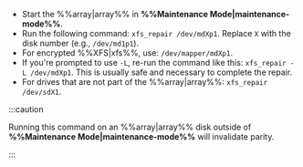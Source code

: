 - Start the %%array|array%% in **%%Maintenance Mode|maintenance-mode%%**.
- Run the following command: `xfs_repair /dev/mdXp1`. Replace `X` with the disk number (e.g., `/dev/md1p1`).
- For encrypted %%XFS|xfs%%, use: `/dev/mapper/mdXp1`.
- If you're prompted to use `-L`, re-run the command like this: `xfs_repair -L /dev/mdXp1`. This is usually safe and necessary to complete the repair.
- For drives that are not part of the %%array|array%%: `xfs_repair /dev/sdX1`.

:::caution

Running this command on an %%array|array%% disk outside of **%%Maintenance Mode|maintenance-mode%%** will invalidate parity.

:::
